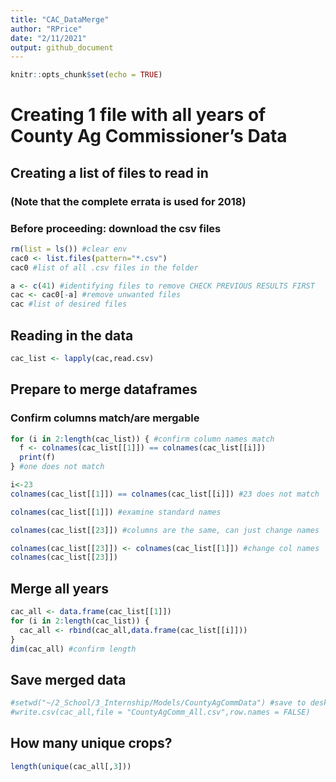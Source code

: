 ```yaml
---
title: "CAC_DataMerge"
author: "RPrice"
date: "2/11/2021"
output: github_document
---
```


```r
knitr::opts_chunk$set(echo = TRUE)
```

# Creating 1 file with all years of County Ag Commissioner's Data  

## Creating a list of files to read in  
### (Note that the complete errata is used for 2018)  
### Before proceeding: download the csv files  
```r
rm(list = ls()) #clear env
cac0 <- list.files(pattern="*.csv")
cac0 #list of all .csv files in the folder
```

```r
a <- c(41) #identifying files to remove CHECK PREVIOUS RESULTS FIRST
cac <- cac0[-a] #remove unwanted files
cac #list of desired files
```

## Reading in the data  
```r
cac_list <- lapply(cac,read.csv)
```

## Prepare to merge dataframes  
### Confirm columns match/are mergable  
```r
for (i in 2:length(cac_list)) { #confirm column names match
  f <- colnames(cac_list[[1]]) == colnames(cac_list[[i]])
  print(f)
} #one does not match
```

```r
i<-23
colnames(cac_list[[1]]) == colnames(cac_list[[i]]) #23 does not match
```

```r
colnames(cac_list[[1]]) #examine standard names
```

```r
colnames(cac_list[[23]]) #columns are the same, can just change names
```

```r
colnames(cac_list[[23]]) <- colnames(cac_list[[1]]) #change col names
colnames(cac_list[[23]]) 
```

## Merge all years  
```r
cac_all <- data.frame(cac_list[[1]])
for (i in 2:length(cac_list)) {
  cac_all <- rbind(cac_all,data.frame(cac_list[[i]]))
}
dim(cac_all) #confirm length
```

## Save merged data  
```r
#setwd("~/2_School/3_Internship/Models/CountyAgCommData") #save to desktop if desired
#write.csv(cac_all,file = "CountyAgComm_All.csv",row.names = FALSE)
```

## How many unique crops?
```r
length(unique(cac_all[,3]))
```
